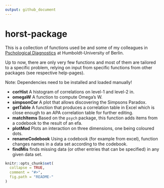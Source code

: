 ```yaml
---
output: github_document
---
```


<!-- README.md is generated from README.Rmd. Please edit that file -->

# horst-package
This is a collection of functions used be and some of my colleagues in [Pschological Diagnostics](https://www.psychologie.hu-berlin.de/de/personal/91680294) at Humboldt-University of Berlin.

Up to now, there are only very few functions and most of them are tailored to a specific problem, relying on input from specific functions from other packages (see respective help-pages).

Note: Dependencies need to be installed and loaded manually!


- **corHist** A histogram of correlations on level-1 and level-2 in.
- **omegaW** A function to compute Omega's W.
- **simpsonCor** A plot that allows discovering the Simpsons Paradox.
- **getTable** A function that produces a correlation table in Excel which is close enough to an APA correlation table for further editing.
- **matchItems** Based on the `psych` package, this function adds items from a codebook to the result of an efa.
- **plotMod** Plots an interaction on three dimensions, one being coloured dots.
- **renameCodebook** Using a codebook (for example from excel), function changes names in a data set according to the codebook.
- **findMis** finds missing data (or other entries that can be specified) in any given data set.





```r
knitr::opts_chunk$set(
  collapse = TRUE,
  comment = "#>",
  fig.path = "README-"
)
```
